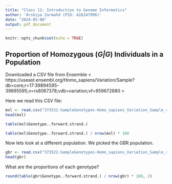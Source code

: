 ```yaml
---
title: "Class 11: Introduction to Genome Informatics"
author: 'Arshiya Zarmahd (PID: A16247996)'
date: "2024-05-08"
output: pdf_document
---
```


```r
knitr::opts_chunk$set(echo = TRUE)
```

## Proportion of Homozygous (*G|G*) Individuals in a Population

Downloaded a CSV file from Ensemble < https://useast.ensembl.org/Homo_sapiens/Variation/Sample?db=core;r=17:39894595-39895595;v=rs8067378;vdb=variation;vf=959672880 >

Here we read this CSV file:

```r
mxl <- read.csv("373531-SampleGenotypes-Homo_sapiens_Variation_Sample_rs8067378.csv")
head(mxl)
```

```r
table(mxl$Genotype..forward.strand.)
```

```r
table(mxl$Genotype..forward.strand.) / nrow(mxl) * 100
```

Now lets look at a different population. We picked the GBR population. 

```r
gbr <- read.csv("373522-SampleGenotypes-Homo_sapiens_Variation_Sample_rs8067378.csv")
head(gbr)
```

What are the proportions of each genotype?

```r
round(table(gbr$Genotype..forward.strand.) / nrow(gbr) * 100, 2)

```













